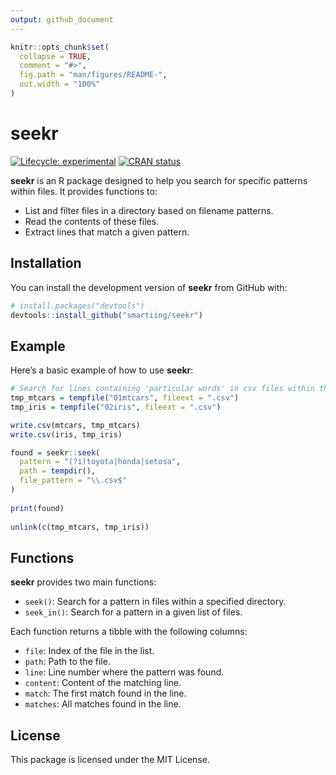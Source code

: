 ```yaml
---
output: github_document
---
```


<!-- README.md is generated from README.Rmd. Please edit that file -->

```r
knitr::opts_chunk$set(
  collapse = TRUE,
  comment = "#>",
  fig.path = "man/figures/README-",
  out.width = "100%"
)
```

# seekr

<!-- badges: start -->

[![Lifecycle:
experimental](https://img.shields.io/badge/lifecycle-experimental-orange.svg)](https://lifecycle.r-lib.org/articles/stages.html#experimental)
[![CRAN status](https://www.r-pkg.org/badges/version/seekr)](https://CRAN.R-project.org/package=seekr)

<!-- badges: end -->

**seekr** is an R package designed to help you search for specific patterns within files. It provides functions to:

- List and filter files in a directory based on filename patterns.
- Read the contents of these files.
- Extract lines that match a given pattern.

## Installation

You can install the development version of **seekr** from GitHub with:

```r
# install.packages("devtools")
devtools::install_github("smartiing/seekr")
```

## Example

Here's a basic example of how to use **seekr**:

```r
# Search for lines containing 'particular words' in csv files within the specified folder
tmp_mtcars = tempfile("01mtcars", fileext = ".csv")
tmp_iris = tempfile("02iris", fileext = ".csv")

write.csv(mtcars, tmp_mtcars)
write.csv(iris, tmp_iris)

found = seekr::seek(
  pattern = "(?i)toyota|honda|setosa", 
  path = tempdir(), 
  file_pattern = "\\.csv$"
)
  
print(found)
  
unlink(c(tmp_mtcars, tmp_iris))

```

## Functions

**seekr** provides two main functions:

- `seek()`: Search for a pattern in files within a specified directory.
- `seek_in()`: Search for a pattern in a given list of files.

Each function returns a tibble with the following columns:

- `file`: Index of the file in the list.
- `path`: Path to the file.
- `line`: Line number where the pattern was found.
- `content`: Content of the matching line.
- `match`: The first match found in the line.
- `matches`: All matches found in the line.

## License

This package is licensed under the MIT License.
